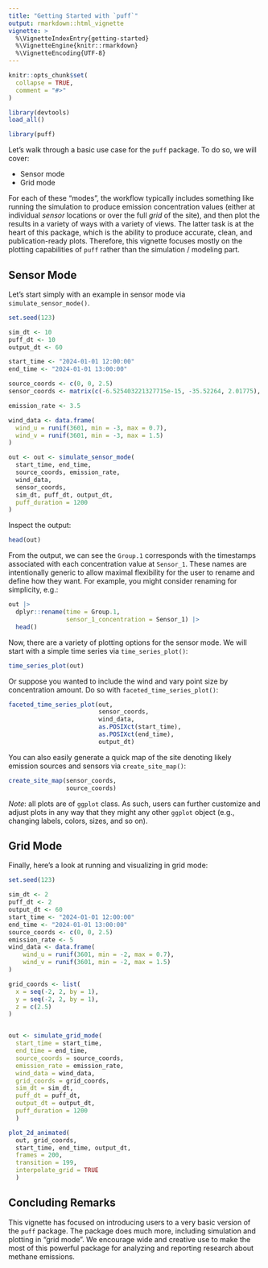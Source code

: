 ```yaml
---
title: "Getting Started with `puff`"
output: rmarkdown::html_vignette
vignette: >
  %\VignetteIndexEntry{getting-started}
  %\VignetteEngine{knitr::rmarkdown}
  %\VignetteEncoding{UTF-8}
---
```


```r
knitr::opts_chunk$set(
  collapse = TRUE,
  comment = "#>"
)
```

```r
library(devtools)
load_all()
```

```r
library(puff)
```

Let's walk through a basic use case for the `puff` package. To do so, we will cover: 

  - Sensor mode
  - Grid mode
  
For each of these "modes", the workflow typically includes something like running the simulation to produce emission concentration values (either at individual *sensor* locations or over the full *grid* of the site), and then plot the results in a variety of ways with a variety of views. The latter task is at the heart of this package, which is the ability to produce accurate, clean, and publication-ready plots. Therefore, this vignette focuses mostly on the plotting capabilities of `puff` rather than the simulation / modeling part. 

## Sensor Mode

Let's start simply with an example in sensor mode via `simulate_sensor_mode()`. 

```r
set.seed(123)

sim_dt <- 10
puff_dt <- 10
output_dt <- 60

start_time <- "2024-01-01 12:00:00"
end_time <- "2024-01-01 13:00:00"

source_coords <- c(0, 0, 2.5)
sensor_coords <- matrix(c(-6.525403221327715e-15, -35.52264, 2.01775), ncol = 3, byrow = TRUE)

emission_rate <- 3.5

wind_data <- data.frame(
  wind_u = runif(3601, min = -3, max = 0.7),
  wind_v = runif(3601, min = -3, max = 1.5)
)

out <- out <- simulate_sensor_mode(
  start_time, end_time, 
  source_coords, emission_rate,
  wind_data, 
  sensor_coords,
  sim_dt, puff_dt, output_dt, 
  puff_duration = 1200
)
```

Inspect the output: 

```r
head(out)
```

From the output, we can see the `Group.1` corresponds with the timestamps associated with each concentration value at `Sensor_1`. These names are intentionally generic to allow maximal flexibility for the user to rename and define how they want. For example, you might consider renaming for simplicity, e.g.: 

```r
out |> 
  dplyr::rename(time = Group.1,
                sensor_1_concentration = Sensor_1) |> 
  head()
```

Now, there are a variety of plotting options for the sensor mode. We will start with a simple time series via `time_series_plot()`:

```r
time_series_plot(out)
```

Or suppose you wanted to include the wind and vary point size by concentration amount. Do so with `faceted_time_series_plot()`:

```r
faceted_time_series_plot(out, 
                         sensor_coords,
                         wind_data, 
                         as.POSIXct(start_time), 
                         as.POSIXct(end_time), 
                         output_dt)
```

You can also easily generate a quick map of the site denoting likely emission sources and sensors via `create_site_map()`:

```r
create_site_map(sensor_coords,
                source_coords)
```

*Note*: all plots are of `ggplot` class. As such, users can further customize and adjust plots in any way that they might any other `ggplot` object (e.g., changing labels, colors, sizes, and so on).

## Grid Mode

Finally, here's a look at running and visualizing in grid mode: 

```r
set.seed(123)

sim_dt <- 2
puff_dt <- 2
output_dt <- 60
start_time <- "2024-01-01 12:00:00"
end_time <- "2024-01-01 13:00:00"
source_coords <- c(0, 0, 2.5)
emission_rate <- 5
wind_data <- data.frame(
    wind_u = runif(3601, min = -2, max = 0.7),
    wind_v = runif(3601, min = -2, max = 1.5)
)

grid_coords <- list(
  x = seq(-2, 2, by = 1),
  y = seq(-2, 2, by = 1),
  z = c(2.5)
)


out <- simulate_grid_mode(
  start_time = start_time,
  end_time = end_time,
  source_coords = source_coords,
  emission_rate = emission_rate,
  wind_data = wind_data,
  grid_coords = grid_coords,
  sim_dt = sim_dt,
  puff_dt = puff_dt,
  output_dt = output_dt,
  puff_duration = 1200
  )

plot_2d_animated(
  out, grid_coords, 
  start_time, end_time, output_dt,
  frames = 200,
  transition = 199,
  interpolate_grid = TRUE
  )
```

## Concluding Remarks

This vignette has focused on introducing users to a very basic version of the `puff` package. The package does much more, including simulation and plotting in "grid mode". We encourage wide and creative use to make the most of this powerful package for analyzing and reporting research about methane emissions. 
